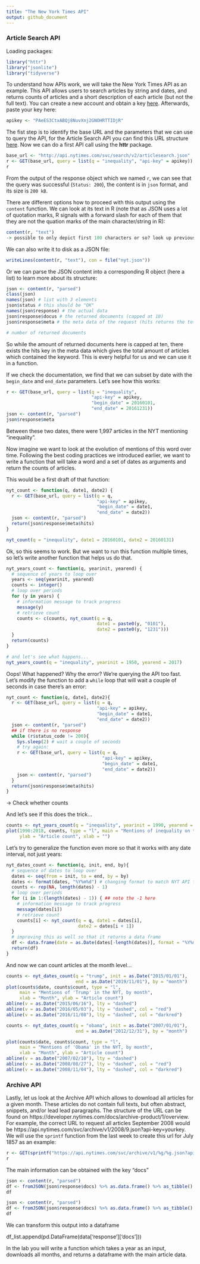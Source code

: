 ```yaml
---
title: "The New York Times API"
output: github_document
---
```


### Article Search API

Loading packages:

```r
library("httr")
library("jsonlite")
library("tidyverse")
```

To understand how APIs work, we will take the New York Times API as an example. This API allows users to search articles by string and dates, and returns counts of articles and a short description of each article (but not the full text). You can create a new account and obtain a key [here](https://developer.nytimes.com/get-started). Afterwards, paste your key here:

```r
apikey <- "PAeES3CtxABQj8NuvXnj2GNOHRTTIDjR"
```

The fist step is to identify the base URL and the parameters that we can use to query the API, for the Article Search API you can find this URL structure [here](https://developer.nytimes.com/docs/articlesearch-product/1/overview). Now we can do a first API call using the **httr** package.

```r
base_url <- "http://api.nytimes.com/svc/search/v2/articlesearch.json"
r <- GET(base_url, query = list(q = "inequality", "api-key" = apikey))
r
```

From the output of the response object which we named `r`, we can see that the query was successful (`Status: 200`), the content is in `json` format, and its size is `200 kB`.

There are different options how to proceed with this output using the `content` function. We can look at its text in R (note that as JSON uses a lot of quotation marks, R signals with a forward slash for each of them that they are not the quation marks of the main character/string in R):

```r
content(r, "text")
-> possible to only depict first 100 characters or so? look up previous function
```

We can also write it to disk as a JSON file:

```r
writeLines(content(r, "text"), con = file("nyt.json"))
```

Or we can parse the JSON content into a corresponding R object (here a list) to learn more about its structure:

```r
json <- content(r, "parsed")
class(json)
names(json) # list with 3 elements
json$status # this should be "OK"
names(json$response) # the actual data
json$response$docus # the returned documents (capped at 10)
json$response$meta # the meta data of the request (hits returns the total number of articles)

# number of returned documents
```

So while the amount of returned documents here is capped at ten, there exists the hits key in the meta data which gives the total amount of articles which contained the keyword. This is every helpful for us and we can use it in a function.

If we check the documentation, we find that we can subset by date with the `begin_date` and `end_date` parameters. Let's see how this works:

```r
r <- GET(base_url, query = list(q = "inequality",
                                "api-key" = apikey,
                                "begin_date" = 20160101,
                                "end_date" = 20161231))
json <- content(r, "parsed")
json$response$meta
```

Between these two dates, there were 1,997 articles in the NYT mentioning "inequality".

Now imagine we want to look at the evolution of mentions of this word over time. Following the best coding practices we introduced earlier, we want to write a function that will take a word and a set of dates as arguments and return the counts of articles.

This would be a first draft of that function:

```r
nyt_count <- function(q, date1, date2) {
  r <- GET(base_url, query = list(q = q,
                                  "api-key" = apikey,
                                  "begin_date" = date1,
                                  "end_date" = date2))
  json <- content(r, "parsed")
  return(json$response$meta$hits)
}

nyt_count(q = "inequality", date1 = 20160101, date2 = 20160131)
```

Ok, so this seems to work. But we want to run this function multiple times, so let's write another function that helps us do that.

```r
nyt_years_count <- function(q, yearinit, yearend) {
  # sequence of years to loop over
  years <- seq(yearinit, yearend)
  counts <- integer()
  # loop over periods
  for (y in years) {
    # information message to track progress
    message(y)
    # retrieve count
    counts <- c(counts, nyt_count(q = q,
                                  date1 = paste0(y, "0101"),
                                  date2 = paste0(y, "1231")))
  }
  return(counts)
}
```

```r
# and let's see what happens...
nyt_years_count(q = "inequality", yearinit = 1950, yearend = 2017)
```

Oops! What happened? Why the error? We're querying the API too fast. Let's modify the function to add a `while` loop that will wait a couple of seconds in case there's an error:

```r
nyt_count <- function(q, date1, date2){
  r <- GET(base_url, query = list(q = q,
                                  "api-key" = apikey,
                                  "begin_date" = date1,
                                  "end_date" = date2))
  json <- content(r, "parsed")
  ## if there is no response
  while (r$status_code != 200){
    Sys.sleep(2) # wait a couple of seconds
    # try again:
    r <- GET(base_url, query = list(q = q,
                                    "api-key" = apikey,
                                    "begin_date" = date1,
                                    "end_date" = date2))
    json <- content(r, "parsed")
  }
  return(json$response$meta$hits)
}
```

-> Check whether counts

And let's see if this does the trick...

```r
counts <- nyt_years_count(q = "inequality", yearinit = 1990, yearend = 2018)
plot(1990:2018, counts, type = "l", main = "Mentions of inequality on the NYT, by year",
     ylab = "Article count", xlab = "")
```

Let's try to generalize the function even more so that it works with any date interval, not just years:

```r
nyt_dates_count <- function(q, init, end, by){
  # sequence of dates to loop over
  dates <- seq(from = init, to = end, by = by)
  dates <- format(dates, "%Y%m%d") # changing format to match NYT API format
  counts <- rep(NA, length(dates) - 1)
  # loop over periods
  for (i in 1:(length(dates) - 1)) { ## note the -1 here
    # information message to track progress
    message(dates[i])
    # retrieve count
    counts[i] <- nyt_count(q = q, date1 = dates[i],
                           date2 = dates[i + 1])
  }
  # improving this as well so that it returns a data frame
  df <- data.frame(date = as.Date(dates[-length(dates)], format = "%Y%m%d"), count = counts)
  return(df)
}
```

And now we can count articles at the month level...

```r
counts <- nyt_dates_count(q = "trump", init = as.Date("2015/01/01"), 
                          end = as.Date("2019/11/01"), by = "month")
plot(counts$date, counts$count, type = "l", 
     main = "Mentions of 'Trump' in the NYT, by month",
     xlab = "Month", ylab = "Article count")
abline(v = as.Date("2015/06/16"), lty = "dashed")
abline(v = as.Date("2016/05/03"), lty = "dashed", col = "red")
abline(v = as.Date("2016/11/08"), lty = "dashed", col = "darkred")
```


```r
counts <- nyt_dates_count(q = "obama", init = as.Date("2007/01/01"), 
                          end = as.Date("2012/12/31"), by = "month")
```

```r
plot(counts$date, counts$count, type = "l", 
     main = "Mentions of 'Obama' in the NYT, by month",
     xlab = "Month", ylab = "Article count")
abline(v = as.Date("2007/02/10"), lty = "dashed")
abline(v = as.Date("2008/08/27"), lty = "dashed", col = "red")
abline(v = as.Date("2008/11/04"), lty = "dashed", col = "darkred")

```


### Archive API

Lastly, let us look at the Archive API which allows to download all articles for a given month. These articles do not contain full texts, but often abstract, snippets, and/or lead lead paragraphs. The structure of the URL can be found on  https://developer.nytimes.com/docs/archive-product/1/overview. For example, the correct URL to request all articles September 2008 would be https://api.nytimes.com/svc/archive/v1/2008/9.json?api-key=yourkey. We will use the `sprintf` function from the last week to create this url for July 1857 as an example:

```r
r <- GET(sprintf("https://api.nytimes.com/svc/archive/v1/%g/%g.json?api-key=%s", 2008, 9, apikey))
r
```

The main information can be obtained with the key "docs"

```r
json <- content(r, "parsed")
df <- fromJSON(json$response$docs) %>% as.data.frame() %>% as_tibble()
df
```


```r
json <- content(r, "parsed")
df <- fromJSON(json$response$docs) %>% as.data.frame() %>% as_tibble()
df
```

We can transform this output into a dataframe

df_list.append(pd.DataFrame(data['response']['docs']))

In the lab you will write a function which takes a year as an input, downloads all months, and returns a dataframe with the main article data.


